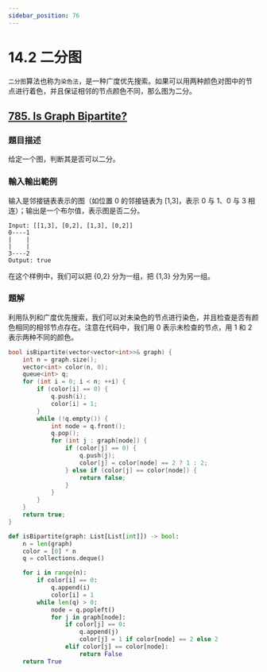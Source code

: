 ```yaml
---
sidebar_position: 76
---
```


# 14.2 二分图

`二分图`算法也称为`染色法`，是一种广度优先搜索。如果可以用两种颜色对图中的节点进行着色，并且保证相邻的节点颜色不同，那么图为二分。

## [785. Is Graph Bipartite?](https://leetcode.com/problems/is-graph-bipartite/)

### 題目描述

给定一个图，判断其是否可以二分。

### 輸入輸出範例

输入是邻接链表表示的图（如位置 0 的邻接链表为 [1,3]，表示 0 与 1、0 与 3 相连）；输出是一个布尔值，表示图是否二分。

```
Input: [[1,3], [0,2], [1,3], [0,2]]
0----1
|    |
|    |
3----2
Output: true
```

在这个样例中，我们可以把 {0,2} 分为一组，把 {1,3} 分为另一组。

### 題解

利用队列和广度优先搜索，我们可以对未染色的节点进行染色，并且检查是否有颜色相同的相邻节点存在。注意在代码中，我们用 0 表示未检查的节点，用 1 和 2 表示两种不同的颜色。

<Tabs>
<TabItem value="cpp" label="C++">

```cpp
bool isBipartite(vector<vector<int>>& graph) {
    int n = graph.size();
    vector<int> color(n, 0);
    queue<int> q;
    for (int i = 0; i < n; ++i) {
        if (color[i] == 0) {
            q.push(i);
            color[i] = 1;
        }
        while (!q.empty()) {
            int node = q.front();
            q.pop();
            for (int j : graph[node]) {
                if (color[j] == 0) {
                    q.push(j);
                    color[j] = color[node] == 2 ? 1 : 2;
                } else if (color[j] == color[node]) {
                    return false;
                }
            }
        }
    }
    return true;
}
```

</TabItem>
<TabItem value="py" label="Python">

```py
def isBipartite(graph: List[List[int]]) -> bool:
    n = len(graph)
    color = [0] * n
    q = collections.deque()

    for i in range(n):
        if color[i] == 0:
            q.append(i)
            color[i] = 1
        while len(q) > 0:
            node = q.popleft()
            for j in graph[node]:
                if color[j] == 0:
                    q.append(j)
                    color[j] = 1 if color[node] == 2 else 2
                elif color[j] == color[node]:
                    return False
    return True
```

</TabItem>

</Tabs>